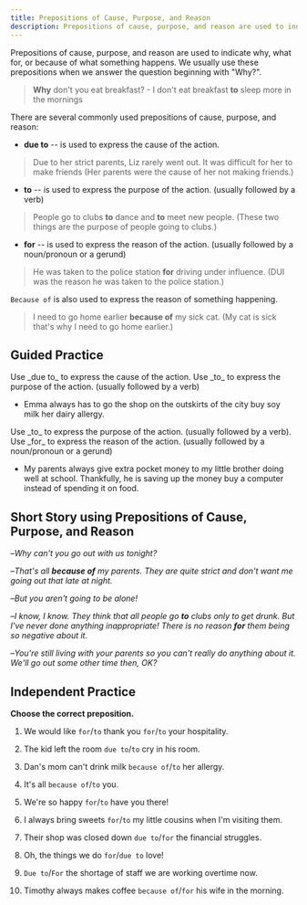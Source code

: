 ```yaml
---
title: Prepositions of Cause, Purpose, and Reason
description: Prepositions of cause, purpose, and reason are used to indicate why, what for, or because of what something happens. We usually use these prepositions when we answer the question beginning with "Why?"
---
```


Prepositions of cause, purpose, and reason are used to indicate why, what for, or because of what something happens. We usually use these prepositions when we answer the question beginning with "Why?".

> **Why** don't you eat breakfast? - I don't eat breakfast **to** sleep more in the mornings

There are several commonly used prepositions of cause, purpose, and reason:

- **due to** -- is used to express the cause of the action.

> Due to her strict parents, Liz rarely went out. It was difficult for her to make friends (Her parents were the cause of her not making friends.)

- **to** -- is used to express the purpose of the action. (usually followed by a verb)

> People go to clubs **to** dance and **to** meet new people. (These two things are the purpose of people going to clubs.)

- **for** -- is used to express the reason of the action. (usually followed by a noun/pronoun or a gerund)

> He was taken to the police station **for** driving under influence. (DUI was the reason he was taken to the police station.)

`Because of` is also used to express the reason of something happening.

> I need to go home earlier **because of** my sick cat. (My cat is sick that's why I need to go home earlier.)

## Guided Practice

<Callout mt={8}>
  Use _due to_ to express the cause of the action. Use _to_ to express the purpose of the
  action. (usually followed by a verb)
</Callout>

- Emma always has to go the shop on the outskirts of the city <Blank /> buy soy milk <Blank /> her dairy allergy. <Tooltip content="to, due to" />

<Callout>
  Use _to_ to express the purpose of the action. (usually followed by a verb). Use _for_
  to express the reason of the action. (usually followed by a noun/pronoun or a gerund)
</Callout>

- My parents always give extra pocket money to my little brother <Blank /> doing well at school. Thankfully, he is saving up the money <Blank /> buy a computer instead of spending it on food. <Tooltip content="for, to" />

## Short Story using Prepositions of Cause, Purpose, and Reason

–_Why can't you go out with us tonight?_

–_That's all **because of** my parents. They are quite strict and don't want me going out that late at night._

–_But you aren't going to be alone!_

–_I know, I know. They think that all people go **to** clubs only to get drunk. But I've never done anything inappropriate! There is no reason **for** them being so negative about it._

–_You're still living with your parents so you can't really do anything about it. We'll go out some other time then, OK?_

## Independent Practice

**Choose the correct preposition.**

1. We would like `for`/`to` thank you `for`/`to` your hospitality. <Tooltip content="to, for" />

2. The kid left the room `due to`/`to` cry in his room. <Tooltip content="to" />

3. Dan's mom can't drink milk `because of`/`to` her allergy. <Tooltip content="because of" />

4. It's all `because of`/`to` you. <Tooltip content="because of" />

5. We're so happy `for`/`to` have you there! <Tooltip content="to" />

6. I always bring sweets `for`/`to` my little cousins when I'm visiting them. <Tooltip content="for" />

7. Their shop was closed down `due to`/`for` the financial struggles. <Tooltip content="due to" />

8. Oh, the things we do `for`/`due to` love! <Tooltip content="for" />

9. `Due to`/`For` the shortage of staff we are working overtime now. <Tooltip content="Due to" />

10. Timothy always makes coffee `because of`/`for` his wife in the morning. <Tooltip content="for" />
